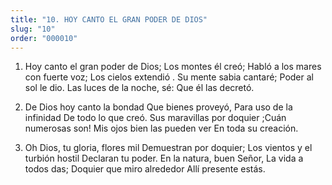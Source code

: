 ```yaml
---
title: "10. HOY CANTO EL GRAN PODER DE DIOS"
slug: "10"
order: "000010"
---
```


1. Hoy canto el gran poder de Dios; Los montes él creó;
Habló a los mares con fuerte voz; Los cielos extendió .
Su mente sabia cantaré; Poder al sol le dio.
Las luces de la noche, sé: Que él las decretó.

2.	De Dios hoy canto la bondad Que bienes proveyó,
Para uso de la infinidad De todo lo que creó.
Sus maravillas por doquier
;Cuán numerosas son!
Mis ojos bien las pueden ver En toda su creación.

3.	Oh Dios, tu gloria, flores mil Demuestran por doquier;
Los vientos y el turbión hostil Declaran tu poder.
En la natura, buen Señor, La vida a todos das; Doquier que miro alrededor Allí presente estás.

